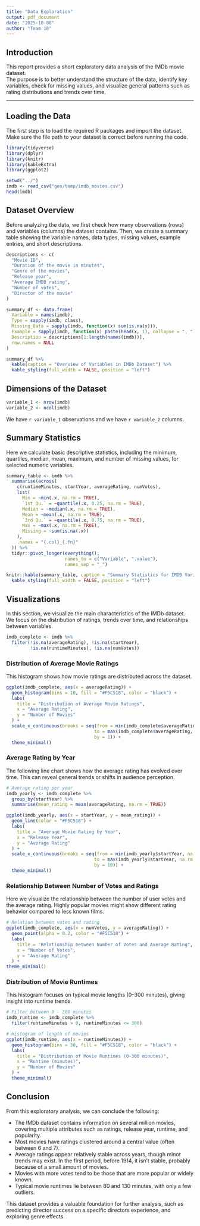 ```yaml
---
title: "Data Exploration"
output: pdf_document
date: "2025-10-08"
author: "Team 10"
---
```


## Introduction

This report provides a short exploratory data analysis of the IMDb movie dataset.  
The purpose is to better understand the structure of the data, identify key variables, check for missing values, and visualize general patterns such as rating distributions and trends over time.

---

## Loading the Data

The first step is to load the required R packages and import the dataset.  
Make sure the file path to your dataset is correct before running the code.

```r
library(tidyverse)
library(dplyr)
library(knitr)
library(kableExtra)
library(ggplot2)

setwd("../")
imdb <- read_csv("gen/temp/imdb_movies.csv")
head(imdb)
```
## Dataset Overview

Before analyzing the data, we first check how many observations (rows) and variables (columns) the dataset contains.
Then, we create a summary table showing the variable names, data types, missing values, example entries, and short descriptions.
```r
descriptions <- c(
  "Movie ID",
  "Duration of the movie in minutes",
  "Genre of the movies",
  "Release year",
  "Average IMDB rating",
  "Number of votes",
  "Director of the movie"
)

summary_df <- data.frame(
  Variable = names(imdb),
  Type = sapply(imdb, class),
  Missing_Data = sapply(imdb, function(x) sum(is.na(x))),
  Example = sapply(imdb, function(x) paste(head(x, 1), collapse = ", ")),
  Description = descriptions[1:length(names(imdb))],
  row.names = NULL
)

summary_df %>%
  kable(caption = "Overview of Variables in IMDb Dataset") %>%
  kable_styling(full_width = FALSE, position = "left")
```

## Dimensions of the Dataset
```r
variable_1 <- nrow(imdb)
variable_2 <- ncol(imdb)

```
We have `r variable_1` observations and we have `r variable_2` columns.

## Summary Statistics

Here we calculate basic descriptive statistics, including the minimum, quartiles, median, mean, maximum, and number of missing values, for selected numeric variables.
```r
summary_table <- imdb %>%
  summarise(across(
    c(runtimeMinutes, startYear, averageRating, numVotes),
    list(
      Min = ~min(.x, na.rm = TRUE),
      `1st Qu.` = ~quantile(.x, 0.25, na.rm = TRUE),
      Median = ~median(.x, na.rm = TRUE),
      Mean = ~mean(.x, na.rm = TRUE),
      `3rd Qu.` = ~quantile(.x, 0.75, na.rm = TRUE),
      Max = ~max(.x, na.rm = TRUE),
      Missing = ~sum(is.na(.x))
    ),
    .names = "{.col}_{.fn}"
  )) %>%
  tidyr::pivot_longer(everything(),
                      names_to = c("Variable", ".value"),
                      names_sep = "_")

knitr::kable(summary_table, caption = "Summary Statistics for IMDB Variables", digits = 1) %>%
  kable_styling(full_width = FALSE, position = "left")
```

## Visualizations

In this section, we visualize the main characteristics of the IMDb dataset.
We focus on the distribution of ratings, trends over time, and relationships between variables.
```r
imdb_complete <- imdb %>%
  filter(!is.na(averageRating), !is.na(startYear),
         !is.na(runtimeMinutes), !is.na(numVotes))
```

### Distribution of Average Movie Ratings

This histogram shows how movie ratings are distributed across the dataset.
```r
ggplot(imdb_complete, aes(x = averageRating)) +
  geom_histogram(bins = 10, fill = "#F5C518", color = "black") +
  labs(
    title = "Distribution of Average Movie Ratings",
    x = "Average Rating",
    y = "Number of Movies"
  ) +
  scale_x_continuous(breaks = seq(from = min(imdb_complete$averageRating, na.rm = TRUE),
                                 to = max(imdb_complete$averageRating, na.rm = TRUE),
                                 by = 1)) +
  theme_minimal()
```
### Average Rating by Year

The following line chart shows how the average rating has evolved over time.
This can reveal general trends or shifts in audience perception.
```r
# Average rating per year
imdb_yearly <- imdb_complete %>%
  group_by(startYear) %>%
  summarise(mean_rating = mean(averageRating, na.rm = TRUE))

ggplot(imdb_yearly, aes(x = startYear, y = mean_rating)) +
  geom_line(color = "#F5C518") +
  labs(
    title = "Average Movie Rating by Year",
    x = "Release Year",
    y = "Average Rating"
  ) +
  scale_x_continuous(breaks = seq(from = min(imdb_yearly$startYear, na.rm = TRUE),
                                 to = max(imdb_yearly$startYear, na.rm = TRUE),
                                 by = 10)) +
  theme_minimal()
```
### Relationship Between Number of Votes and Ratings

Here we visualize the relationship between the number of user votes and the average rating.
Highly popular movies might show different rating behavior compared to less known films.
```r
# Relation between votes and rating
ggplot(imdb_complete, aes(x = numVotes, y = averageRating)) +
  geom_point(alpha = 0.2, color = "#F5C518") +
  labs(
    title = "Relationship between Number of Votes and Average Rating",
    x = "Number of Votes",
    y = "Average Rating"
  ) +
theme_minimal()
```
### Distribution of Movie Runtimes

This histogram focuses on typical movie lengths (0–300 minutes), giving insight into runtime trends.
```r
# Filter between 0 - 300 minutes
imdb_runtime <- imdb_complete %>%
  filter(runtimeMinutes > 0, runtimeMinutes <= 300)

# Histogram of length of movies
ggplot(imdb_runtime, aes(x = runtimeMinutes)) +
  geom_histogram(bins = 30, fill = "#F5C518", color = "black") +
  labs(
    title = "Distribution of Movie Runtimes (0-300 minutes)",
    x = "Runtime (minutes)",
    y = "Number of Movies"
  ) +
  theme_minimal()
```

## Conclusion

From this exploratory analysis, we can conclude the following:

- The IMDb dataset contains information on several million movies, covering multiple attributes such as ratings, release year, runtime, and popularity.
- Most movies have ratings clustered around a central value (often between 6 and 7).
- Average ratings appear relatively stable across years, though minor trends may exist. In the first period, before 1914, it isn't stable, probably because of a small amount of movies.
- Movies with more votes tend to be those that are more popular or widely known.
- Typical movie runtimes lie between 80 and 130 minutes, with only a few outliers.

This dataset provides a valuable foundation for further analysis, such as predicting director success on a specific directors experience, and exploring genre effects.
